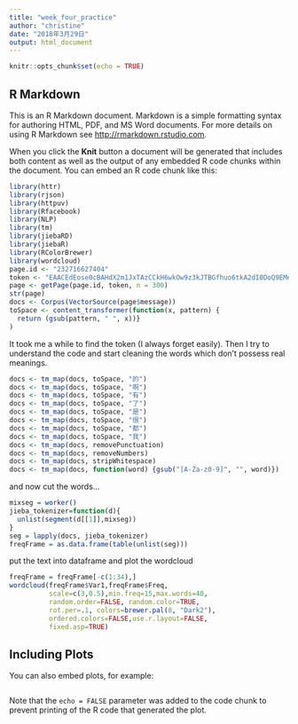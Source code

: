 ```yaml
---
title: "week_four_practice"
author: "christine"
date: "2018年3月29日"
output: html_document
---
```


```r
knitr::opts_chunk$set(echo = TRUE)
```

## R Markdown

This is an R Markdown document. Markdown is a simple formatting syntax for authoring HTML, PDF, and MS Word documents. For more details on using R Markdown see <http://rmarkdown.rstudio.com>.

When you click the **Knit** button a document will be generated that includes both content as well as the output of any embedded R code chunks within the document. You can embed an R code chunk like this:

```r
library(httr)
library(rjson)
library(httpuv)
library(Rfacebook)
library(NLP)
library(tm)
library(jiebaRD)
library(jiebaR)
library(RColorBrewer)
library(wordcloud)
page.id <- "232716627404" 
token <- "EAACEdEose0cBAHdX2m1JxTAzCCkH6wkOw9z3kJTBGfhuo6tkA2dI0DoQ9EMe44b1dqxHYqWZCZCYeZADzUiCyE6DoUZAEeNC50batIFfbiJsLKfsq9ceNlnNgZA6rEtAR3wjNc8zRE1d3oEeh5TJqmidL8WWkjL9112EVdwR0vKxCTMmUP9R1iuFCOxKX1ZANl7cBzH0T1KQZDZD" 
page <- getPage(page.id, token, n = 300)
str(page)
docs <- Corpus(VectorSource(page$message))
toSpace <- content_transformer(function(x, pattern) {
  return (gsub(pattern, " ", x))}
)

```
It took me a while to find the token (I always forget easily).
Then I try to understand the code and start cleaning the words which don't possess real meanings.
```r
docs <- tm_map(docs, toSpace, "的")
docs <- tm_map(docs, toSpace, "啊")
docs <- tm_map(docs, toSpace, "有")
docs <- tm_map(docs, toSpace, "了")
docs <- tm_map(docs, toSpace, "是")
docs <- tm_map(docs, toSpace, "很")
docs <- tm_map(docs, toSpace, "都")
docs <- tm_map(docs, toSpace, "我")
docs <- tm_map(docs, removePunctuation)
docs <- tm_map(docs, removeNumbers)
docs <- tm_map(docs, stripWhitespace)
docs <- tm_map(docs, function(word) {gsub("[A-Za-z0-9]", "", word)})
```
and now cut the words...
```r
mixseg = worker()
jieba_tokenizer=function(d){
  unlist(segment(d[[1]],mixseg))
}
seg = lapply(docs, jieba_tokenizer)
freqFrame = as.data.frame(table(unlist(seg)))
```
put the text into dataframe and plot the wordcloud
```r
freqFrame = freqFrame[-c(1:34),]
wordcloud(freqFrame$Var1,freqFrame$Freq,
          scale=c(3,0.5),min.freq=15,max.words=40,
          random.order=FALSE, random.color=TRUE, 
          rot.per=.1, colors=brewer.pal(8, "Dark2"),
          ordered.colors=FALSE,use.r.layout=FALSE,
          fixed.asp=TRUE)
```

## Including Plots

You can also embed plots, for example:

```r
```

Note that the `echo = FALSE` parameter was added to the code chunk to prevent printing of the R code that generated the plot.
